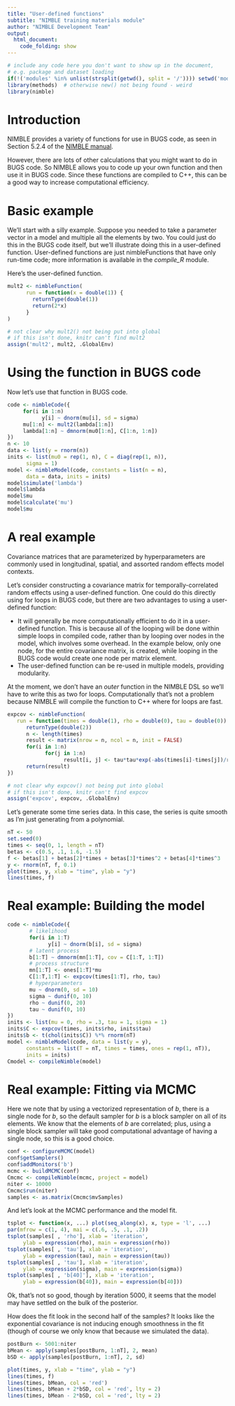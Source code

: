 ```yaml
---
title: "User-defined functions"
subtitle: "NIMBLE training materials module"
author: "NIMBLE Development Team"
output:
  html_document:
    code_folding: show
---
```



```r
# include any code here you don't want to show up in the document,
# e.g. package and dataset loading
if(!('modules' %in% unlist(strsplit(getwd(), split = '/')))) setwd('modules')
library(methods)  # otherwise new() not being found - weird
library(nimble)
```

# Introduction

NIMBLE provides a variety of functions for use in BUGS code, as seen in Section 5.2.4 of the [NIMBLE manual](http://r-nimble.org/manuals/NimbleUserManual.pdf). 

However, there are lots of other calculations that you might want to do in BUGS code. So NIMBLE allows you to code up your own function and then use it in BUGS code. Since these functions are compiled to C++, this can be a good way to increase computational efficiency.


# Basic example

We'll start with a silly example. Suppose you needed to take a parameter vector in a model and multiple all the elements by two. You could just do this in the BUGS code itself, but we'll illustrate doing this in a user-defined function. User-defined functions are just nimbleFunctions that have only run-time code; more information is available in the *compile_R* module.

Here's the user-defined function.

```r
mult2 <- nimbleFunction(
      run = function(x = double(1)) {
        returnType(double(1))
        return(2*x)
      }
)
```

```r
# not clear why mult2() not being put into global
# if this isn't done, knitr can't find mult2
assign('mult2', mult2, .GlobalEnv)
```

# Using the function in BUGS code

Now let's use that function in BUGS code.

```r
code <- nimbleCode({
     for(i in 1:n) 
           y[i] ~ dnorm(mu[i], sd = sigma)
     mu[1:n] <- mult2(lambda[1:n])
     lambda[1:n] ~ dmnorm(mu0[1:n], C[1:n, 1:n])
})
n <- 10
data <- list(y = rnorm(n))
inits <- list(mu0 = rep(1, n), C = diag(rep(1, n)),
      sigma = 1)
model <- nimbleModel(code, constants = list(n = n),
      data = data, inits = inits)
model$simulate('lambda')
model$lambda
model$mu
model$calculate('mu')
model$mu
```

# A real example

Covariance matrices that are parameterized by hyperparameters are commonly used in longitudinal, spatial, and assorted random effects model contexts. 

Let's consider constructing a covariance matrix for temporally-correlated random effects using a user-defined function. One could do this directly using for loops in BUGS code, but there are two advantages to using a user-defined function:

 - It will generally be more computationally efficient to do it in a user-defined function. This is because all of the looping will be done within simple loops in compiled code, rather than by looping over nodes in the model, which involves some overhead. In the example below, only one node, for the entire covariance matrix, is created, while looping in the BUGS code would create one node per matrix element. 
 - The user-defined function can be re-used in multiple models, providing modularity.

At the moment, we don't have an *outer* function in the NIMBLE DSL so we'll have to write this as two for loops. Computationally that's not a problem because NIMBLE will compile the function to C++ where for loops are fast. 

```r
expcov <- nimbleFunction(     
   run = function(times = double(1), rho = double(0), tau = double(0)) {
      returnType(double(2))
      n <- length(times)
      result <- matrix(nrow = n, ncol = n, init = FALSE)
      for(i in 1:n)
            for(j in 1:n)
                  result[i, j] <- tau*tau*exp(-abs(times[i]-times[j])/rho)
      return(result)
})
```

```r
# not clear why expcov() not being put into global
# if this isn't done, knitr can't find expcov
assign('expcov', expcov, .GlobalEnv)
```

Let's generate some time series data. In this case, the series is quite smooth as I'm just generating from a polynomial.

```r
nT <- 50
set.seed(0)
times <- seq(0, 1, length = nT)
betas <- c(0.5, .1, 1.6, -1.5)
f <- betas[1] + betas[2]*times + betas[3]*times^2 + betas[4]*times^3
y <- rnorm(nT, f, 0.1)
plot(times, y, xlab = "time", ylab = "y")
lines(times, f)
```

# Real example: Building the model

```r
code <- nimbleCode({
       # likelihood
       for(i in 1:T) 
             y[i] ~ dnorm(b[i], sd = sigma)
       # latent process      
       b[1:T] ~ dmnorm(mn[1:T], cov = C[1:T, 1:T])
       # process structure
       mn[1:T] <- ones[1:T]*mu
       C[1:T,1:T] <- expcov(times[1:T], rho, tau)
       # hyperparameters
       mu ~ dnorm(0, sd = 10)
       sigma ~ dunif(0, 10)
       rho ~ dunif(0, 20)
       tau ~ dunif(0, 10)
})
inits <- list(mu = 0, rho = .3, tau = 1, sigma = 1)
inits$C <- expcov(times, inits$rho, inits$tau)
inits$b <- t(chol(inits$C)) %*% rnorm(nT)
model <- nimbleModel(code, data = list(y = y),
      constants = list(T = nT, times = times, ones = rep(1, nT)),
      inits = inits)
Cmodel <- compileNimble(model)
```

# Real example: Fitting via MCMC

Here we note that by using a vectorized representation of *b*, there is a single node for *b*, so the default sampler for *b* is a block sampler on all of its elements. We know that the elements of *b* are correlated; plus, using a single block sampler will take good computational advantage of having a single node, so this is a good choice.

```r
conf <- configureMCMC(model)
conf$getSamplers()
conf$addMonitors('b')
mcmc <- buildMCMC(conf)
Cmcmc <- compileNimble(mcmc, project = model)
niter <- 10000
Cmcmc$run(niter)
samples <- as.matrix(Cmcmc$mvSamples)
```

And let's look at the MCMC performance and the model fit.

```r
tsplot <- function(x, ...) plot(seq_along(x), x, type = 'l', ...)
par(mfrow = c(1, 4), mai = c(.6, .5, .1, .2))
tsplot(samples[ , 'rho'], xlab = 'iteration',
     ylab = expression(rho), main = expression(rho))
tsplot(samples[ , 'tau'], xlab = 'iteration',
     ylab = expression(tau), main = expression(tau))
tsplot(samples[ , 'tau'], xlab = 'iteration',
     ylab = expression(sigma), main = expression(sigma))
tsplot(samples[ , 'b[40]'], xlab = 'iteration',
     ylab = expression(b[40]), main = expression(b[40]))
```

Ok, that's not so good, though by iteration 5000, it seems that the model may have settled on the bulk of the posterior.

How does the fit look in the second half of the samples? It looks like the exponential covariance is not inducing enough smoothness in the fit (though of course we only know that because we simulated the data). 

```r
postBurn <- 5001:niter
bMean <- apply(samples[postBurn, 1:nT], 2, mean)
bSD <- apply(samples[postBurn, 1:nT], 2, sd)

plot(times, y, xlab = "time", ylab = "y")
lines(times, f)
lines(times, bMean, col = 'red')
lines(times, bMean + 2*bSD, col = 'red', lty = 2)
lines(times, bMean - 2*bSD, col = 'red', lty = 2)
```
